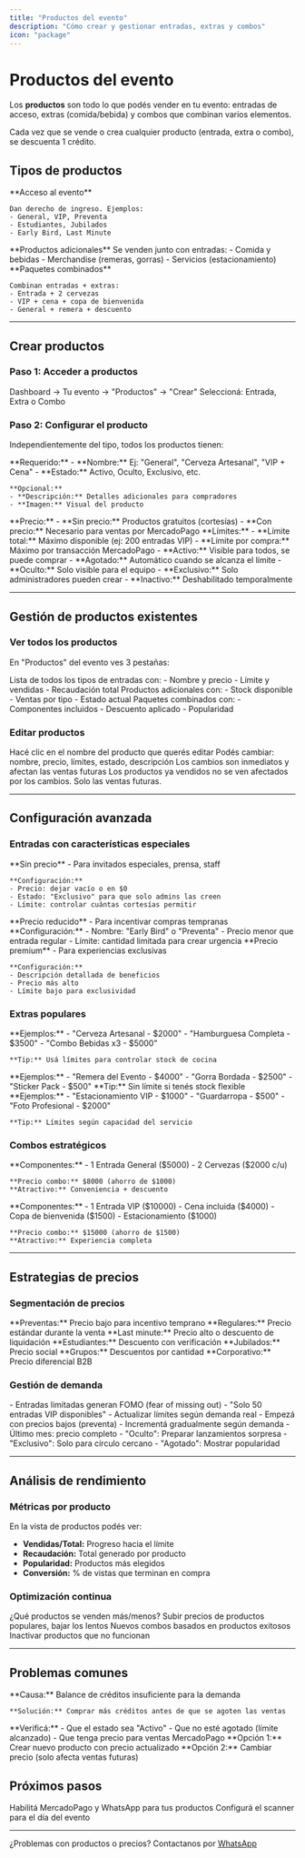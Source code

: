 ```yaml
---
title: "Productos del evento"
description: "Cómo crear y gestionar entradas, extras y combos"
icon: "package"
---
```


# Productos del evento

Los **productos** son todo lo que podés vender en tu evento: entradas de acceso, extras (comida/bebida) y combos que combinan varios elementos.

<Card title="1 crédito = 1 producto generado" icon="coins">
  Cada vez que se vende o crea cualquier producto (entrada, extra o combo), se
  descuenta 1 crédito.
</Card>

## Tipos de productos

<CardGroup cols={3}>
  <Card title="🎫 Entradas" icon="ticket">
    **Acceso al evento**
    
    Dan derecho de ingreso. Ejemplos:
    - General, VIP, Preventa
    - Estudiantes, Jubilados
    - Early Bird, Last Minute
  </Card>

<Card title="🍺 Extras" icon="shopping-cart">
  **Productos adicionales** Se venden junto con entradas: - Comida y bebidas -
  Merchandise (remeras, gorras) - Servicios (estacionamiento)
</Card>

  <Card title="📦 Combos" icon="box">
    **Paquetes combinados**
    
    Combinan entradas + extras:
    - Entrada + 2 cervezas
    - VIP + cena + copa de bienvenida
    - General + remera + descuento
  </Card>
</CardGroup>

---

## Crear productos

### Paso 1: Acceder a productos

<Steps>
  <Step title="Desde tu evento">
    Dashboard → Tu evento → "Productos" → "Crear"
  </Step>

  <Step title="Elegir tipo">
    Seleccioná: Entrada, Extra o Combo
  </Step>
</Steps>

### Paso 2: Configurar el producto

Independientemente del tipo, todos los productos tienen:

<AccordionGroup>
  <Accordion title="Información básica">
    **Requerido:**
    - **Nombre:** Ej: "General", "Cerveza Artesanal", "VIP + Cena"
    - **Estado:** Activo, Oculto, Exclusivo, etc.
    
    **Opcional:**
    - **Descripción:** Detalles adicionales para compradores
    - **Imagen:** Visual del producto
  </Accordion>

<Accordion title="Precio y límites">
  **Precio:** - **Sin precio:** Productos gratuitos (cortesías) - **Con
  precio:** Necesario para ventas por MercadoPago **Límites:** - **Límite
  total:** Máximo disponible (ej: 200 entradas VIP) - **Límite por compra:**
  Máximo por transacción MercadoPago
</Accordion>

  <Accordion title="Estados del producto">
    - **Activo:** Visible para todos, se puede comprar
    - **Agotado:** Automático cuando se alcanza el límite
    - **Oculto:** Solo visible para el equipo
    - **Exclusivo:** Solo administradores pueden crear
    - **Inactivo:** Deshabilitado temporalmente
  </Accordion>
</AccordionGroup>

---

## Gestión de productos existentes

### Ver todos los productos

En "Productos" del evento ves 3 pestañas:

<CardGroup cols={3}>
  <Card title="Entradas" icon="ticket">
    Lista de todos los tipos de entradas con:
    - Nombre y precio
    - Límite y vendidas
    - Recaudación total
  </Card>

<Card title="Extras" icon="shopping-cart">
  Productos adicionales con: - Stock disponible - Ventas por tipo - Estado
  actual
</Card>

  <Card title="Combos" icon="box">
    Paquetes combinados con:
    - Componentes incluidos
    - Descuento aplicado
    - Popularidad
  </Card>
</CardGroup>

### Editar productos

<Steps>
  <Step title="Seleccionar producto">
    Hacé clic en el nombre del producto que querés editar
  </Step>

<Step title="Modificar configuración">
  Podés cambiar: nombre, precio, límites, estado, descripción
</Step>

  <Step title="Guardar cambios">
    Los cambios son inmediatos y afectan las ventas futuras
  </Step>
</Steps>

<Warning>
  Los productos ya vendidos no se ven afectados por los cambios. Solo las ventas
  futuras.
</Warning>

---

## Configuración avanzada

### Entradas con características especiales

<AccordionGroup>
  <Accordion title="Entradas gratuitas (cortesías)">
    **Sin precio** - Para invitados especiales, prensa, staff
    
    **Configuración:**
    - Precio: dejar vacío o en $0
    - Estado: "Exclusivo" para que solo admins las creen
    - Límite: controlar cuántas cortesías permitir
  </Accordion>

<Accordion title="Preventas con descuento">
  **Precio reducido** - Para incentivar compras tempranas **Configuración:** -
  Nombre: "Early Bird" o "Preventa" - Precio menor que entrada regular - Límite:
  cantidad limitada para crear urgencia
</Accordion>

  <Accordion title="Entradas VIP">
    **Precio premium** - Para experiencias exclusivas
    
    **Configuración:**
    - Descripción detallada de beneficios
    - Precio más alto
    - Límite bajo para exclusividad
  </Accordion>
</AccordionGroup>

### Extras populares

<AccordionGroup>
  <Accordion title="Bebidas y comida">
    **Ejemplos:**
    - "Cerveza Artesanal - $2000"
    - "Hamburguesa Completa - $3500"
    - "Combo Bebidas x3 - $5000"
    
    **Tip:** Usá límites para controlar stock de cocina
  </Accordion>

<Accordion title="Merchandise">
  **Ejemplos:** - "Remera del Evento - $4000" - "Gorra Bordada - $2500" -
  "Sticker Pack - $500" **Tip:** Sin límite si tenés stock flexible
</Accordion>

  <Accordion title="Servicios adicionales">
    **Ejemplos:**
    - "Estacionamiento VIP - $1000"
    - "Guardarropa - $500"
    - "Foto Profesional - $2000"
    
    **Tip:** Límites según capacidad del servicio
  </Accordion>
</AccordionGroup>

### Combos estratégicos

<AccordionGroup>
  <Accordion title="Combo básico: Entrada + bebida">
    **Componentes:**
    - 1 Entrada General ($5000)
    - 2 Cervezas ($2000 c/u)
    
    **Precio combo:** $8000 (ahorro de $1000)
    **Atractivo:** Conveniencia + descuento
  </Accordion>

  <Accordion title="Combo premium: VIP completo">
    **Componentes:**
    - 1 Entrada VIP ($10000)
    - Cena incluida ($4000)
    - Copa de bienvenida ($1500)
    - Estacionamiento ($1000)
    
    **Precio combo:** $15000 (ahorro de $1500)
    **Atractivo:** Experiencia completa
  </Accordion>
</AccordionGroup>

---

## Estrategias de precios

### Segmentación de precios

<CardGroup cols={2}>
  <Card title="Por tiempo" icon="clock">
    **Preventas:** Precio bajo para incentivo temprano
    **Regulares:** Precio estándar durante la venta
    **Last minute:** Precio alto o descuento de liquidación
  </Card>

  <Card title="Por segmento" icon="users">
    **Estudiantes:** Descuento con verificación
    **Jubilados:** Precio social
    **Grupos:** Descuentos por cantidad
    **Corporativo:** Precio diferencial B2B
  </Card>
</CardGroup>

### Gestión de demanda

<AccordionGroup>
  <Accordion title="Crear urgencia con límites">
    - Entradas limitadas generan FOMO (fear of missing out)
    - "Solo 50 entradas VIP disponibles"
    - Actualizar límites según demanda real
  </Accordion>

<Accordion title="Precios dinámicos">
  - Empezá con precios bajos (preventa) - Incrementá gradualmente según demanda
  - Último mes: precio completo
</Accordion>

  <Accordion title="Estados estratégicos">
    - "Oculto": Preparar lanzamientos sorpresa
    - "Exclusivo": Solo para círculo cercano
    - "Agotado": Mostrar popularidad
  </Accordion>
</AccordionGroup>

---

## Análisis de rendimiento

### Métricas por producto

En la vista de productos podés ver:

- **Vendidas/Total:** Progreso hacia el límite
- **Recaudación:** Total generado por producto
- **Popularidad:** Productos más elegidos
- **Conversión:** % de vistas que terminan en compra

### Optimización continua

<Steps>
  <Step title="Monitorear ventas">
    ¿Qué productos se venden más/menos?
  </Step>

<Step title="Ajustar precios">
  Subir precios de productos populares, bajar los lentos
</Step>

<Step title="Crear variaciones">
  Nuevos combos basados en productos exitosos
</Step>

  <Step title="Eliminar productos fallidos">
    Inactivar productos que no funcionan
  </Step>
</Steps>

---

## Problemas comunes

<AccordionGroup>
  <Accordion title="'No tengo suficientes créditos para generar entradas'">
    **Causa:** Balance de créditos insuficiente para la demanda
    
    **Solución:** Comprar más créditos antes de que se agoten las ventas
  </Accordion>

<Accordion title="'Los compradores no ven un producto'">
  **Verificá:** - Que el estado sea "Activo" - Que no esté agotado (límite
  alcanzado) - Que tenga precio para ventas MercadoPago
</Accordion>

  <Accordion title="'Quiero cambiar el precio pero ya se vendieron entradas'">
    **Opción 1:** Crear nuevo producto con precio actualizado
    **Opción 2:** Cambiar precio (solo afecta ventas futuras)
  </Accordion>
</AccordionGroup>

## Próximos pasos

<CardGroup cols={2}>
  <Card title="Configurar ventas" icon="credit-card" href="/events/sales">
    Habilitá MercadoPago y WhatsApp para tus productos
  </Card>

  <Card title="Preparar validación" icon="qrcode" href="/events/scanner">
    Configurá el scanner para el día del evento
  </Card>
</CardGroup>

---

¿Problemas con productos o precios? Contactanos por [WhatsApp](https://wa.me/5491122503348)
